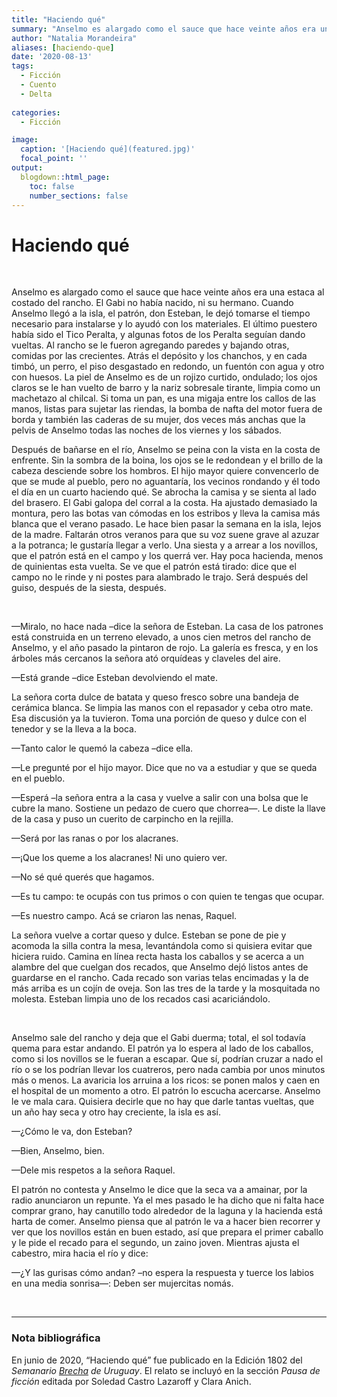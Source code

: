```yaml
---
title: "Haciendo qué"
summary: "Anselmo es alargado como el sauce que hace veinte años era una estaca al costado del rancho. El Gabi no había nacido, ni su hermano. Cuando Anselmo llegó a la isla, el patrón, don Esteban, le dejó tomarse el tiempo necesario para instalarse y lo ayudó con los materiales."
author: "Natalia Morandeira"
aliases: [haciendo-que]
date: '2020-08-13'
tags:
  - Ficción
  - Cuento
  - Delta
  
categories:
  - Ficción

image:
  caption: '[Haciendo qué](featured.jpg)'
  focal_point: ''
output:
  blogdown::html_page:
    toc: false
    number_sections: false
---
```


# Haciendo qué

&nbsp;

Anselmo es alargado como el sauce que hace veinte años era una estaca al costado del rancho. El Gabi no había nacido, ni su hermano. Cuando Anselmo llegó a la isla, el patrón, don Esteban, le dejó tomarse el tiempo necesario para instalarse y lo ayudó con los materiales. El último puestero había sido el Tico Peralta, y algunas fotos de los Peralta seguían dando vueltas. Al rancho se le fueron agregando paredes y bajando otras, comidas por las crecientes. Atrás el depósito y los chanchos, y en cada timbó, un perro, el piso desgastado en redondo, un fuentón con agua y otro con huesos. La piel de Anselmo es de un rojizo curtido, ondulado; los ojos claros se le han vuelto de barro y la nariz sobresale tirante, limpia como un machetazo al chilcal. Si toma un pan, es una migaja entre los callos de las manos, listas para sujetar las riendas, la bomba de nafta del motor fuera de borda y también las caderas de su mujer, dos veces más anchas que la pelvis de Anselmo todas las noches de los viernes y los sábados.

Después de bañarse en el río, Anselmo se peina con la vista en la costa de enfrente. Sin la sombra de la boina, los ojos se le redondean y el brillo de la cabeza desciende sobre los hombros. El hijo mayor quiere convencerlo de que se mude al pueblo, pero no aguantaría, los vecinos rondando y él todo el día en un cuarto haciendo qué. Se abrocha la camisa y se sienta al lado del brasero. El Gabi galopa del corral a la costa. Ha ajustado demasiado la montura, pero las botas van cómodas en los estribos y lleva la camisa más blanca que el verano pasado. Le hace bien pasar la semana en la isla, lejos de la madre. Faltarán otros veranos para que su voz suene grave al azuzar a la potranca; le gustaría llegar a verlo. Una siesta y a arrear a los novillos, que el patrón está en el campo y los querrá ver. Hay poca hacienda, menos de quinientas esta vuelta. Se ve que el patrón está tirado: dice que el campo no le rinde y ni postes para alambrado le trajo. Será después del guiso, después de la siesta, después.

&nbsp;

—Miralo, no hace nada –dice la señora de Esteban. La casa de los patrones está construida en un terreno elevado, a unos cien metros del rancho de Anselmo, y el año pasado la pintaron de rojo. La galería es fresca, y en los árboles más cercanos la señora ató orquídeas y claveles del aire.

—Está grande –dice Esteban devolviendo el mate.

La señora corta dulce de batata y queso fresco sobre una bandeja de cerámica blanca. Se limpia las manos con el repasador y ceba otro mate. Esa discusión ya la tuvieron. Toma una porción de queso y dulce con el tenedor y se la lleva a la boca.

—Tanto calor le quemó la cabeza –dice ella.

—Le pregunté por el hijo mayor. Dice que no va a estudiar y que se queda en el pueblo.

—Esperá –la señora entra a la casa y vuelve a salir con una bolsa que le cubre la mano. Sostiene un pedazo de cuero que chorrea—. Le diste la llave de la casa y puso un cuerito de carpincho en la rejilla.

—Será por las ranas o por los alacranes.

—¡Que los queme a los alacranes! Ni uno quiero ver.

—No sé qué querés que hagamos.

—Es tu campo: te ocupás con tus primos o con quien te tengas que ocupar.

—Es nuestro campo. Acá se criaron las nenas, Raquel.

La señora vuelve a cortar queso y dulce. Esteban se pone de pie y acomoda la silla contra la mesa, levantándola como si quisiera evitar que hiciera ruido. Camina en línea recta hasta los caballos y se acerca a un alambre del que cuelgan dos recados, que Anselmo dejó listos antes de guardarse en el rancho. Cada recado son varias telas encimadas y la de más arriba es un cojín de oveja. Son las tres de la tarde y la mosquitada no molesta. Esteban limpia uno de los recados casi acariciándolo.

&nbsp;

Anselmo sale del rancho y deja que el Gabi duerma; total, el sol todavía quema para estar andando. El patrón ya lo espera al lado de los caballos, como si los novillos se le fueran a escapar. Que sí, podrían cruzar a nado el río o se los podrían llevar los cuatreros, pero nada cambia por unos minutos más o menos. La avaricia los arruina a los ricos: se ponen malos y caen en el hospital de un momento a otro. El patrón lo escucha acercarse. Anselmo le ve mala cara. Quisiera decirle que no hay que darle tantas vueltas, que un año hay seca y otro hay creciente, la isla es así.

—¿Cómo le va, don Esteban?

—Bien, Anselmo, bien.

—Dele mis respetos a la señora Raquel.

El patrón no contesta y Anselmo le dice que la seca va a amainar, por la radio anunciaron un repunte. Ya el mes pasado le ha dicho que ni falta hace comprar grano, hay canutillo todo alrededor de la laguna y la hacienda está harta de comer. Anselmo piensa que al patrón le va a hacer bien recorrer y ver que los novillos están en buen estado, así que prepara el primer caballo y le pide el recado para el segundo, un zaino joven. Mientras ajusta el cabestro, mira hacia el río y dice:

—¿Y las gurisas cómo andan? –no espera la respuesta y tuerce los labios en una media sonrisa—: Deben ser mujercitas nomás.

&nbsp;

***

### Nota bibliográfica
En junio de 2020, "Haciendo qué" fue publicado en la Edición 1802 del *Semanario [Brecha](https://brecha.com.uy/haciendo-que/) de Uruguay*. El relato se incluyó en la sección *Pausa de ficción* editada por Soledad Castro Lazaroff y Clara Anich.